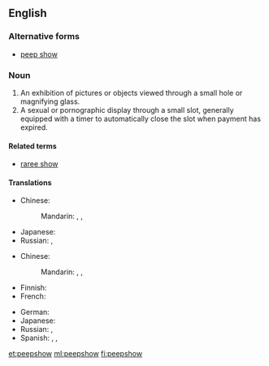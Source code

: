 ==English==

===Alternative forms===
* [[peep show]]

===Noun===
{{en-noun}}
{{wikipedia}}

# An exhibition of pictures or objects viewed through a small hole or magnifying glass.
# A sexual or pornographic display through a small slot, generally equipped with a timer to automatically close the slot when payment has expired.

====Related terms====
* [[raree show]]

====Translations====
{{trans-top|exhibition}}
* Chinese:
*: Mandarin: {{t|cmn|西洋景|tr=xīyángjǐng|sc=Hani}}, {{t|cmn|西洋鏡|sc=Hani}}, {{t|cmn|西洋镜|tr=xīyángjìng|sc=Hani}}
{{trans-mid}}
* Japanese: {{t-|ja|ピープショー|tr=pīpushō|sc=Jpan}}
* Russian: {{t-|ru|пипшоу|n|tr=pipšóu|sc=Cyrl}} {{indecl}}, {{t-|ru|пип-шоу|n|tr=pip-šóu|sc=Cyrl}}
{{trans-bottom}}

{{trans-top|sex show}}
* Chinese:
*: Mandarin: {{t|cmn|西洋景|tr=xīyángjǐng|sc=Hani}}, {{t|cmn|西洋鏡|sc=Hani}}, {{t|cmn|西洋镜|tr=xīyángjìng|sc=Hani}}
* Finnish: {{t+|fi|peepshow|sc=Cyrl}}
* French: {{t-|fr|peep show|m}}
{{trans-mid}}
* German: {{t-|de|Peepshow|f}}
* Japanese: {{t-|ja|ピープショー|tr=pīpushō|sc=Jpan}}
* Russian: {{t-|ru|пипшоу|n|tr=pipšóu|sc=Cyrl}} {{indecl}}, {{t-|ru|пип-шоу|n|tr=pip-šóu|sc=Cyrl}}
* Spanish: {{t-|es|peepshow|m}}, {{t-|es|mundonuevo|m}}, {{t-|es|espectáculo sicalíptico|m}}
{{trans-bottom}}

[[et:peepshow]]
[[ml:peepshow]]
[[fi:peepshow]]